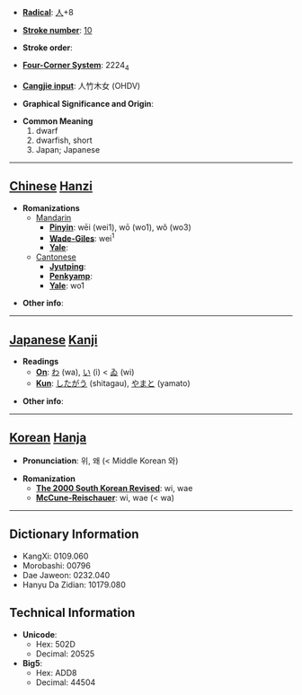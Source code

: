 * '''[[Wiktionary:Chinese radical index| Radical]]''': [[Wiktionary:Chinese radical index 人|人]]+8

* '''[[Wiktionary:Chinese total strokes index|Stroke number]]''': [[Wiktionary:Chinese total strokes index 10|10]]

* '''Stroke order''': 

* '''[[Wiktionary:Chinese four corner index|Four-Corner System]]''': 2224<sub>4</sub>

* '''[[Wiktionary:Chinese Cangjie index|Cangjie input]]''': 人竹木女 (OHDV)

* '''Graphical Significance and Origin''': 

* '''Common Meaning'''
*#dwarf
*# dwarfish, short
*#Japan; Japanese


----

== [[Chinese]] [[Hanzi]] ==

* '''Romanizations'''
** [[Mandarin]]
*** '''[[Pinyin]]''': wēi (wei1), wō (wo1), wǒ (wo3)
*** '''[[Wade-Giles]]''': wei<sup>1</sup>
*** '''[[Yale]]''': 
**[[Cantonese]]
***'''[[Jyutping]]''':
***'''[[Penkyamp]]''': 
***'''[[Yale]]''': wo1

* '''Other info''': 

----

== [[Japanese]] [[Kanji]] ==

* '''Readings'''
** '''[[On]]''': [[わ]] (wa), [[い]] (i) < [[ゐ]] (wi)
** '''[[Kun]]''': [[したがう]] (shitagau), [[やまと]] (yamato)

* '''Other info''':  

----

== [[Korean]] [[Hanja]] ==

* '''Pronunciation''': 위, 왜 (< Middle Korean 와)

* '''Romanization'''
** '''[[The 2000 South Korean Revised Romanization|The 2000 South Korean Revised]]''': wi, wae
** '''[[McCune-Reischauer]]''': wi, wae (< wa)

----

== Dictionary Information ==

* KangXi: 0109.060
* Morobashi: 00796
* Dae Jaweon: 0232.040
* Hanyu Da Zidian: 10179.080

== Technical Information ==

* '''Unicode''':
** Hex: 502D
** Decimal: 20525
* '''Big5''':
** Hex: ADD8
** Decimal: 44504